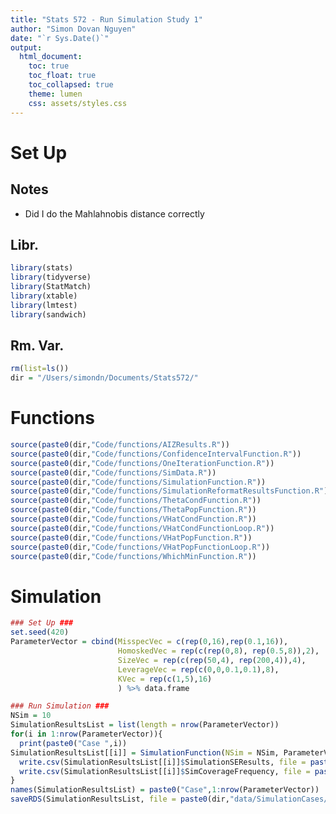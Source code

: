 ```yaml
---
title: "Stats 572 - Run Simulation Study 1"
author: "Simon Dovan Nguyen"
date: "`r Sys.Date()`"
output:
  html_document:
    toc: true
    toc_float: true
    toc_collapsed: true
    theme: lumen
    css: assets/styles.css
---
```


# Set Up
## Notes
- Did I do the Mahlahnobis distance correctly

## Libr.
```r
library(stats)
library(tidyverse)
library(StatMatch)
library(xtable)
library(lmtest)
library(sandwich)
```

## Rm. Var.
```r
rm(list=ls())
dir = "/Users/simondn/Documents/Stats572/"
```

# Functions
```r
source(paste0(dir,"Code/functions/AIZResults.R"))
source(paste0(dir,"Code/functions/ConfidenceIntervalFunction.R"))
source(paste0(dir,"Code/functions/OneIterationFunction.R"))
source(paste0(dir,"Code/functions/SimData.R"))
source(paste0(dir,"Code/functions/SimulationFunction.R"))
source(paste0(dir,"Code/functions/SimulationReformatResultsFunction.R"))
source(paste0(dir,"Code/functions/ThetaCondFunction.R"))
source(paste0(dir,"Code/functions/ThetaPopFunction.R"))
source(paste0(dir,"Code/functions/VHatCondFunction.R"))
source(paste0(dir,"Code/functions/VHatCondFunctionLoop.R"))
source(paste0(dir,"Code/functions/VHatPopFunction.R"))
source(paste0(dir,"Code/functions/VHatPopFunctionLoop.R"))
source(paste0(dir,"Code/functions/WhichMinFunction.R"))
```

# Simulation
```r
### Set Up ###
set.seed(420)
ParameterVector = cbind(MisspecVec = c(rep(0,16),rep(0.1,16)),                       # Delta: Misspecification Rate
                        HomoskedVec = rep(c(rep(0,8), rep(0.5,8)),2),                # Gamma: Heteroskedasticity Rate
                        SizeVec = rep(c(rep(50,4), rep(200,4)),4),                   # N: Observations
                        LeverageVec = rep(c(0,0,0.1,0.1),8),                         # rho: Mixture Leverage
                        KVec = rep(c(1,5),16)                                        # K: Parameters
                        ) %>% data.frame
```

```r
### Run Simulation ###
NSim = 10
SimulationResultsList = list(length = nrow(ParameterVector))
for(i in 1:nrow(ParameterVector)){
  print(paste0("Case ",i))
SimulationResultsList[[i]] = SimulationFunction(NSim = NSim, ParameterVector,i, Binary = TRUE)
  write.csv(SimulationResultsList[[i]]$SimulationSEResults, file = paste0(dir, "data/SimulationCases/Logistic/StandardErrors/Case",i,".csv"))
  write.csv(SimulationResultsList[[i]]$SimCoverageFrequency, file = paste0(dir, "data/SimulationCases/Logistic/Coverage/Case",i,".csv"))
}
names(SimulationResultsList) = paste0("Case",1:nrow(ParameterVector))
saveRDS(SimulationResultsList, file = paste0(dir,"data/SimulationCases/Logistic/SimulationResults.rds"))
```